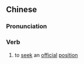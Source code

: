 ==Chinese==
{{zh-forms}}

===Pronunciation===
{{zh-pron
|m=qiúshì
|c=kau4 si6
|cat=v
}}

===Verb===
{{zh-verb}}

# {{lb|zh|literary}} to [[seek]] an [[official]] [[position]]